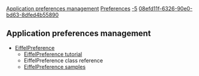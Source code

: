 [[Property:title|Application preferences management]]
[[Property:link_title|Preferences]]
[[Property:weight|-5]]
[[Property:uuid|08efd11f-6326-90e0-bd63-8dfed4b55890]]
== Application preferences management ==
* [[EiffelPreference Library|EiffelPreference]]
** [[EiffelPreference Library|EiffelPreference tutorial]]
** EiffelPreference class reference
** [[Preferences Sample|EiffelPreference samples]]

